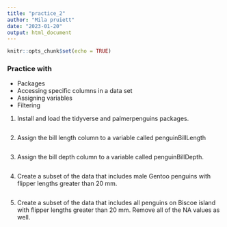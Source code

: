 ```yaml
---
title: "practice_2"
author: "Mila pruiett"
date: "2023-01-20"
output: html_document
---
```


```r
knitr::opts_chunk$set(echo = TRUE)
```


### Practice with
- Packages
- Accessing specific columns in a data set
- Assigning variables
- Filtering


1. Install and load the tidyverse and palmerpenguins packages. 
```r

```


2. Assign the bill length column to a variable called penguinBillLength
```r

```


3. Assign the bill depth column to a variable called penguinBillDepth. 
```r

```


4. Create a subset of the data that includes male Gentoo penguins with flipper lengths greater than 20 mm. 
```r

```


5. Create a subset of the data that includes all penguins on Biscoe island with flipper lengths greater than 20 mm. Remove all of the NA values as well. 
```r

```

